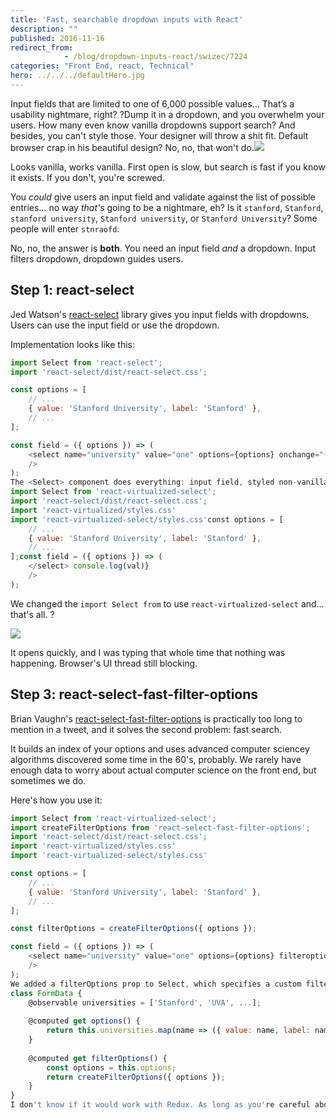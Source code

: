 ```yaml
---
title: 'Fast, searchable dropdown inputs with React'
description: ""
published: 2016-11-16
redirect_from: 
            - /blog/dropdown-inputs-react/swizec/7224
categories: "Front End, react, Technical"
hero: ../../../defaultHero.jpg
---
```


Input fields that are limited to one of 6,000 possible values… That’s a usability nightmare, right? ?Dump it in a dropdown, and you overwhelm your users. How many even know vanilla dropdowns support search? And besides, you can't style those. Your designer will throw a shit fit. Default browser crap in his beautiful design? No, no, that won't do.![](./img/blog-wp-content-uploads-2016-11-vanilla-dropdown.gif)

Looks vanilla, works vanilla. First open is slow, but search is fast if you know it exists. If you don't, you're screwed.

You _could_ give users an input field and validate against the list of possible entries… no way _that's_ going to be a nightmare, eh? Is it `stanford`, `Stanford`, `stanford university`, `Stanford university`, or `Stanford University`? Some people will enter `stnraofd`.

No, no, the answer is **both**. You need an input field _and_ a dropdown. Input filters dropdown, dropdown guides users.

## Step 1: react-select

Jed Watson's [react-select](https://github.com/JedWatson/react-select) library gives you input fields with dropdowns. Users can use the input field or use the dropdown.

Implementation looks like this:

```javascript
import Select from 'react-select';
import 'react-select/dist/react-select.css';

const options = [
    // ...
    { value: 'Stanford University', label: 'Stanford' },
    // ...
];

const field = ({ options }) => (
    <select name="university" value="one" options={options} onchange="{val" ==""> console.log(val)}
    />
);
The <Select> component does everything: input field, styled non-vanilla dropdown, mouse interaction, keyboard shortcuts, filtering. The only gotcha is that options have to be an array of { value, label } objects. Even if both value and label are the same, I tried.A few seconds to render the dropdown. A few seconds to filter. The browser's UI thread blocked, and you can't even see what you're typing.5,258 entries is a lot of entries ?Step 2: react-virtualized-selectBrian Vaughn's react-virtualized-select solves the first problem – opening the dropdown. It's a higher order component that does a thing and then your thing works better.I think it implements paging and hides it behind scroll events. Only a few elements render at a time, and everyone's life is better.Here's how you use it:
import Select from 'react-virtualized-select';
import 'react-select/dist/react-select.css';
import 'react-virtualized/styles.css'
import 'react-virtualized-select/styles.css'const options = [
    // ...
    { value: 'Stanford University', label: 'Stanford' },
    // ...
];const field = ({ options }) => (
    </select> console.log(val)}
    />
);
```

We changed the `import Select from` to use `react-virtualized-select` and… that's all. ?

![](./img/blog-wp-content-uploads-2016-11-react-virtualized-select.gif)

It opens quickly, and I was typing that whole time that nothing was happening. Browser's UI thread still blocking.

## Step 3: react-select-fast-filter-options

Brian Vaughn's [react-select-fast-filter-options](https://github.com/bvaughn/react-select-fast-filter-options) is practically too long to mention in a tweet, and it solves the second problem: fast search.

It builds an index of your options and uses advanced computer sciencey algorithms discovered some time in the 60's, probably. We rarely have enough data to worry about actual computer science on the front end, but sometimes we do.

Here's how you use it:

```javascript
import Select from 'react-virtualized-select';
import createFilterOptions from 'react-select-fast-filter-options';
import 'react-select/dist/react-select.css';
import 'react-virtualized/styles.css'
import 'react-virtualized-select/styles.css'

const options = [
    // ...
    { value: 'Stanford University', label: 'Stanford' },
    // ...
];

const filterOptions = createFilterOptions({ options });

const field = ({ options }) => (
    <select name="university" value="one" options={options} filteroptions={filterOptions} onchange="{val" ==""> console.log(val)}
    />
);
We added a filterOptions prop to Select, which specifies a custom filter implementation, and we used createFilterOptions to instantiate that implementation. No need to worry about how it actually works because It Just Works™.Looks good, works good. Faster even than the vanilla browser implementation ?The only gotcha is that you have to pass the same options to both Select and createFilterOptions. Dynamically generating { value, label } objects from an array won't work.The good news is that the memoization MobX does for @computed values is good enough, so you can do something like this:
class FormData {
    @observable universities = ['Stanford', 'UVA', ...];
 
    @computed get options() {
        return this.universities.map(name => ({ value: name, label: name }));
    }
 
    @computed get filterOptions() {
        const options = this.options;
        return createFilterOptions({ options });
    }
}
I don't know if it would work with Redux. As long as you're careful about the reference thing, you should be fine.But is it a good idea?Yes. Use this approach for all select fields. Even the small ones! There's no harm, and it's faster. Winning.</select>
```
